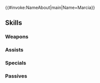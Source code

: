 {{#invoke:NameAbout|main|Name=Marcia}}{{HeroPage Tabs}}
{{Hero Infobox
|Name=Marcia
|Title=Petulant Knight
|WeaponType=Blue Lance
|MoveType=Flying
|Origin=Fire Emblem: Path of Radiance
|Gender=Female
|actorEN=Deneen Melody
|actorJP=三瓶由布子
|artist=切符
|randomStartTime=2021-12-17T07:00:00Z
|additionDate=November 17, 2021
|releaseDate=November 17, 2021
|poolDate=December 7, 2021
|poolRarities=3,4
|cv1=8
|cv2=900400
|TagID=マーシャ
|InternalID=732
|Properties=
|description=Left her position in Begnion's Holy Guard for personal reasons, choosing to travel the land in search of her missing brother, Makalov. Appears in Fire Emblem: Path of Radiance.
}}
{{Stats Page
|Lv1HP=17|Lv1ATK=9|Lv1SPD=11|Lv1DEF=8|Lv1RES=7
|GRHP=55|GRATK=65|GRSPD=70|GRDEF=55|GRRES=45
}}
==Skills==
===Weapons===
{{Weapons Table
|weapon1=Iron Lance
|weapon1Default=1
|weapon1Unlock=1
|weapon2=Steel Lance
|weapon2Default=2
|weapon2Unlock=2
|weapon3=Unbound Lance
|weapon3Default=4
|weapon3Unlock=3
|weapon4=Unbound Lance+
|weapon4Default=5
|weapon4Unlock=5
}}
===Assists===
{{Assists Table}}
===Specials===
{{Specials Table
|special1=New Moon
|special1Default=4
|special1Unlock=3
|special2=Luna
|special2Unlock=4
}}
===Passives===
{{Passives Table
|passiveA1=Fury 1
|passiveA2=Fury 2
|passiveA3=Fury 3
|passiveA1Unlock=3
|passiveA2Unlock=4
|passiveA3Unlock=5
|passiveC1=Spd/Def Gap 1
|passiveC2=Spd/Def Gap 2
|passiveC3=Spd/Def Gap 3
|passiveC1Unlock=1
|passiveC2Unlock=2
|passiveC3Unlock=4
}}
{{Heroes Navbox}}